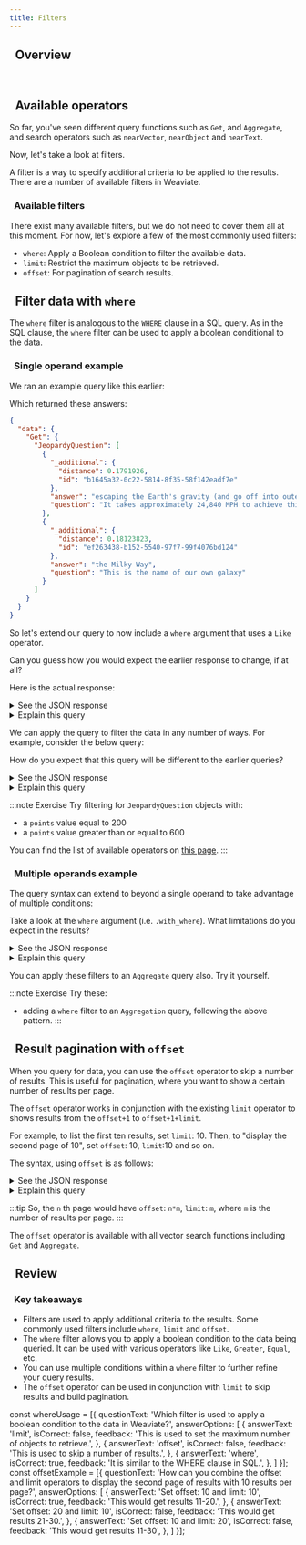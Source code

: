 ```yaml
---
title: Filters
---
```


## <i class="fa-solid fa-square-chevron-right"></i>&nbsp;&nbsp;Overview


<ReactPlayer url='https://youtu.be/2ouOpwdbMQg' controls='true'/>
<br/>

## <i class="fa-solid fa-square-chevron-right"></i>&nbsp;&nbsp;Available operators

So far, you've seen different query functions such as `Get`, and `Aggregate`, and search operators such as `nearVector`, `nearObject` and `nearText`.

Now, let's take a look at filters.

A filter is a way to specify additional criteria to be applied to the results. There are a number of available filters in Weaviate.

### <i class="fa-solid fa-chalkboard"></i>&nbsp;&nbsp;Available filters

There exist many available filters, but we do not need to cover them all at this moment. For now, let's explore a few of the most commonly used filters:

- `where`: Apply a Boolean condition to filter the available data.
- `limit`: Restrict the maximum objects to be retrieved.
- `offset`: For pagination of search results.

## <i class="fa-solid fa-square-chevron-right"></i>&nbsp;&nbsp;Filter data with `where`

The `where` filter is analogous to the `WHERE` clause in a SQL query. As in the SQL clause, the `where` filter can be used to apply a boolean conditional to the data.

### <i class="fa-solid fa-code"></i>&nbsp;&nbsp;Single operand example

We ran an example query like this earlier:


<GetWithAdditional/>

Which returned these answers:

```json
{
  "data": {
    "Get": {
      "JeopardyQuestion": [
        {
          "_additional": {
            "distance": 0.1791926,
            "id": "b1645a32-0c22-5814-8f35-58f142eadf7e"
          },
          "answer": "escaping the Earth's gravity (and go off into outer space, on your way to the moon, for instance)",
          "question": "It takes approximately 24,840 MPH to achieve this"
        },
        {
          "_additional": {
            "distance": 0.18123823,
            "id": "ef263438-b152-5540-97f7-99f4076bd124"
          },
          "answer": "the Milky Way",
          "question": "This is the name of our own galaxy"
        }
      ]
    }
  }
}
```

So let's extend our query to now include a `where` argument that uses a `Like` operator.


<FilterWhereLike/>

Can you guess how you would expect the earlier response to change, if at all?

Here is the actual response:

<details>
  <summary><i class="fa-solid fa-radar"></i> See the JSON response</summary>

```json
{
  "data": {
    "Get": {
      "JeopardyQuestion": [
        {
          "_additional": {
            "distance": 0.18400955,
            "id": "ddcc3f06-5410-5944-85c4-3cb56ab27088"
          },
          "answer": "space shuttles",
          "question": "These transports, first sent up in 1981, lift off like a rocket & land like a plane"
        },
        {
          "_additional": {
            "distance": 0.2267003,
            "id": "36ffe6ca-9b73-5a54-80eb-a93f01822956"
          },
          "answer": "Robert Goddard",
          "question": "He's been called the \"Father of Modern Rocketry\""
        }
      ]
    }
  }
}
```

</details>

<details>
  <summary><i class="fa-solid fa-lightbulb"></i> Explain this query</summary>

Observe that the results have changed. The previous results have been removed as they do not contain the text `rocket` in the `question` property.

This approach of combining a vector search with a filter is a powerful way to find objects that are similar to a given input, but also meet additional criteria as you see. And while filtering may remove some objects which might otherwise be "closer" to the query vector than the remaining ones, it provides a powerful strategy to find the most relevant objects by removing false positive.

</details>

We can apply the query to filter the data in any number of ways. For example, consider the below query:


<FilterWhereGreater/>

How do you expect that this query will be different to the earlier queries?

<details>
  <summary><i class="fa-solid fa-radar"></i> See the JSON response</summary>

```json
{
  "data": {
    "Get": {
      "JeopardyQuestion": [
        {
          "_additional": {
            "distance": 0.18251508,
            "id": "15f06117-012c-506d-b5c5-24df2e750f35"
          },
          "answer": "the Milky Way",
          "points": 400,
          "question": "Into the 20th Century it was thought the universe was one big galaxy--this one"
        },
        {
          "_additional": {
            "distance": 0.19289112,
            "id": "584a6c68-0ebe-561f-b32a-3a735eadf02e"
          },
          "answer": "Asteroid",
          "points": 400,
          "question": "A 1991 photo of Gaspra taken by the Galileo probe was the first close-up of one of these minor planets"
        }
      ]
    }
  }
}
```

</details>

<details>
  <summary><i class="fa-solid fa-lightbulb"></i> Explain this query</summary>

This query has been modified to only return `JeopardyQuestion` objects with a `points` value greater than 200.

Accordingly, the returned data set is very different.

</details>

:::note <i class="fa-solid fa-square-terminal"></i> Exercise
Try filtering for `JeopardyQuestion` objects with:
- a `points` value equal to 200
- a `points` value greater than or equal to 600

You can find the list of available operators on [this page](https://weaviate.io/developers/weaviate/api/graphql/filters#filter-structure).
:::

### <i class="fa-solid fa-code"></i>&nbsp;&nbsp;Multiple operands example

The query syntax can extend to beyond a single operand to take advantage of multiple conditions:


<FilterMultipleOperands/>

Take a look at the `where` argument (i.e. `.with_where`). What limitations do you expect in the results?

<details>
  <summary><i class="fa-solid fa-radar"></i> See the JSON response</summary>

```json
{
  "data": {
    "Get": {
      "JeopardyQuestion": [
        {
          "_additional": {
            "distance": 0.2267003,
            "id": "a488fbe5-c2c6-50ad-8938-4b9f20dc56d1"
          },
          "answer": "Robert Goddard",
          "points": 400,
          "question": "He's been called the \"Father of Modern Rocketry\""
        },
        {
          "_additional": {
            "distance": 0.24946856,
            "id": "c00decd4-4cf1-5b03-a789-a57077e082fb"
          },
          "answer": "Huntsville",
          "points": 1000,
          "question": "A campus for the University of Alabama is here, nicknamed \"Rocket City, U.S.A.\""
        }
      ]
    }
  }
}
```

</details>

<details>
  <summary><i class="fa-solid fa-lightbulb"></i> Explain this query</summary>

This query has been modified to only return `JeopardyQuestion` objects with a `points` value great than than 400, AND include the text `rocket` in the `question` field.

</details>

You can apply these filters to an `Aggregate` query also. Try it yourself.

:::note <i class="fa-solid fa-square-terminal"></i> Exercise
Try these:
- adding a `where` filter to an `Aggregation` query, following the above pattern.
:::

## <i class="fa-solid fa-square-chevron-right"></i>&nbsp;&nbsp;Result pagination with `offset`

When you query for data, you can use the `offset` operator to skip a number of results. This is useful for pagination, where you want to show a certain number of results per page.

The `offset` operator works in conjunction with the existing `limit` operator to shows results from the `offset+1` to `offset+1+limit`.

For example, to list the first ten results, set `limit`: 10. Then, to "display the second page of 10", set `offset`: 10, `limit`:10 and so on.

The syntax, using `offset` is as follows:


<FilterPaginationNeartext/>

<details>
  <summary><i class="fa-solid fa-radar"></i> See the JSON response</summary>

```json
{
  "data": {
    "Get": {
      "JeopardyQuestion": [
        {
          "answer": "the Milky Way",
          "question": "Into the 20th Century it was thought the universe was one big galaxy--this one"
        },
        {
          "answer": "space shuttles",
          "question": "These transports, first sent up in 1981, lift off like a rocket & land like a plane"
        }
      ]
    }
  }
}
```

</details>

<details>
  <summary><i class="fa-solid fa-lightbulb"></i> Explain this query</summary>

This query retrieves the 2 results (`limit`: 2) after the first 2 results (`offset`: 2).

We can confirm this by comparing the results to the below query, which retrieves the top 4 results. The last two results from the below query are the same as the two results from the above query.

```graphql
{
  Get {
    JeopardyQuestion(limit: 4) {
      answer
      question
    }
  }
}
```


<FilterPaginationRelated/>

</details>

:::tip
So, the `n` th page would have `offset`: `n*m`, `limit`: `m`, where `m` is the number of results per page.
:::

The `offset` operator is available with all vector search functions including `Get` and `Aggregate`.

## <i class="fa-solid fa-square-chevron-right"></i>&nbsp;&nbsp;Review

<Quiz questions={whereUsage} />

<Quiz questions={offsetExample} />

### <i class="fa-solid fa-lightbulb-on"></i>&nbsp;&nbsp;Key takeaways

- Filters are used to apply additional criteria to the results. Some commonly used filters include `where`, `limit` and `offset`.
- The `where` filter allows you to apply a boolean condition to the data being queried. It can be used with various operators like `Like`, `Greater`, `Equal`, etc.
- You can use multiple conditions within a `where` filter to further refine your query results.
- The `offset` operator can be used in conjunction with `limit` to skip results and build pagination.

const whereUsage = [{
  questionText: 'Which filter is used to apply a boolean condition to the data in Weaviate?',
  answerOptions: [
    {
      answerText: 'limit',
      isCorrect: false,
      feedback: 'This is used to set the maximum number of objects to retrieve.',
    },
    {
      answerText: 'offset',
      isCorrect: false,
      feedback: 'This is used to skip a number of results.',
    },
    {
      answerText: 'where',
      isCorrect: true,
      feedback: 'It is similar to the WHERE clause in SQL.',
    },
  ]
}];
const offsetExample = [{
  questionText: 'How can you combine the offset and limit operators to display the second page of results with 10 results per page?',
  answerOptions: [
    {
      answerText: 'Set offset: 10 and limit: 10',
      isCorrect: true,
      feedback: 'This would get results 11-20.',
    },
    {
      answerText: 'Set offset: 20 and limit: 10',
      isCorrect: false,
      feedback: 'This would get results 21-30.',
    },
    {
      answerText: 'Set offset: 10 and limit: 20',
      isCorrect: false,
      feedback: 'This would get results 11-30',
    },
  ]
}];


<GiscusDocComment />
